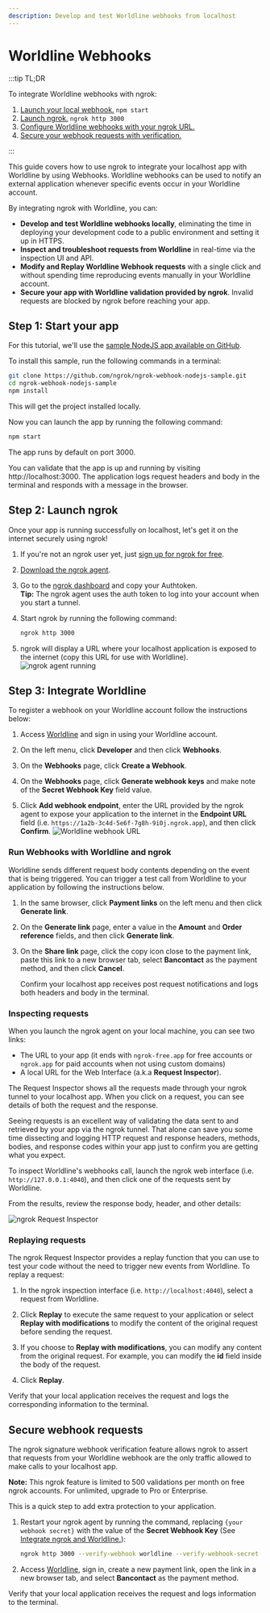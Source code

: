 ```yaml
---
description: Develop and test Worldline webhooks from localhost
---
```


# Worldline Webhooks

:::tip TL;DR

To integrate Worldline webhooks with ngrok:

1. [Launch your local webhook.](#start-your-app) `npm start`
1. [Launch ngrok.](#start-ngrok) `ngrok http 3000`
1. [Configure Worldline webhooks with your ngrok URL.](#setup-webhook)
1. [Secure your webhook requests with verification.](#security)

:::

This guide covers how to use ngrok to integrate your localhost app with Worldline by using Webhooks.
Worldline webhooks can be used to notify an external application whenever specific events occur in your Worldline account.

By integrating ngrok with Worldline, you can:

- **Develop and test Worldline webhooks locally**, eliminating the time in deploying your development code to a public environment and setting it up in HTTPS.
- **Inspect and troubleshoot requests from Worldline** in real-time via the inspection UI and API.
- **Modify and Replay Worldline Webhook requests** with a single click and without spending time reproducing events manually in your Worldline account.
- **Secure your app with Worldline validation provided by ngrok**. Invalid requests are blocked by ngrok before reaching your app.

## **Step 1**: Start your app

For this tutorial, we'll use the [sample NodeJS app available on GitHub](https://github.com/ngrok/ngrok-webhook-nodejs-sample).

To install this sample, run the following commands in a terminal:

```bash
git clone https://github.com/ngrok/ngrok-webhook-nodejs-sample.git
cd ngrok-webhook-nodejs-sample
npm install
```

This will get the project installed locally.

Now you can launch the app by running the following command:

```bash
npm start
```

The app runs by default on port 3000.

You can validate that the app is up and running by visiting http://localhost:3000. The application logs request headers and body in the terminal and responds with a message in the browser.

## **Step 2**: Launch ngrok

Once your app is running successfully on localhost, let's get it on the internet securely using ngrok!

1. If you're not an ngrok user yet, just [sign up for ngrok for free](https://ngrok.com/signup).

1. [Download the ngrok agent](https://download.ngrok.com).

1. Go to the [ngrok dashboard](https://dashboard.ngrok.com) and copy your Authtoken. <br />
   **Tip:** The ngrok agent uses the auth token to log into your account when you start a tunnel.
1. Start ngrok by running the following command:

   ```bash
   ngrok http 3000
   ```

1. ngrok will display a URL where your localhost application is exposed to the internet (copy this URL for use with Worldline).
   ![ngrok agent running](/img/integrations/launch_ngrok_tunnel.png)

## **Step 3**: Integrate Worldline

To register a webhook on your Worldline account follow the instructions below:

1. Access [Worldline](https://www.worldline.com/) and sign in using your Worldline account.

1. On the left menu, click **Developer** and then click **Webhooks**.

1. On the **Webhooks** page, click **Create a Webhook**.

1. On the **Webhooks** page, click **Generate webhook keys** and make note of the **Secret Webhook Key** field value.

1. Click **Add webhook endpoint**, enter the URL provided by the ngrok agent to expose your application to the internet in the **Endpoint URL** field (i.e. `https://1a2b-3c4d-5e6f-7g8h-9i0j.ngrok.app`), and then click **Confirm**.
   ![Worldline webhook URL](img/ngrok_url_configuration_worldline.png)

### Run Webhooks with Worldline and ngrok

Worldline sends different request body contents depending on the event that is being triggered.
You can trigger a test call from Worldline to your application by following the instructions below.

1. In the same browser, click **Payment links** on the left menu and then click **Generate link**.

1. On the **Generate link** page, enter a value in the **Amount** and **Order reference** fields, and then click **Generate link**.

1. On the **Share link** page, click the copy icon close to the payment link, paste this link to a new browser tab, select **Bancontact** as the payment method, and then click **Cancel**.

   Confirm your localhost app receives post request notifications and logs both headers and body in the terminal.

### Inspecting requests

When you launch the ngrok agent on your local machine, you can see two links:

- The URL to your app (it ends with `ngrok-free.app` for free accounts or `ngrok.app` for paid accounts when not using custom domains)
- A local URL for the Web Interface (a.k.a **Request Inspector**).

The Request Inspector shows all the requests made through your ngrok tunnel to your localhost app. When you click on a request, you can see details of both the request and the response.

Seeing requests is an excellent way of validating the data sent to and retrieved by your app via the ngrok tunnel. That alone can save you some time dissecting and logging HTTP request and response headers, methods, bodies, and response codes within your app just to confirm you are getting what you expect.

To inspect Worldline's webhooks call, launch the ngrok web interface (i.e. `http://127.0.0.1:4040`), and then click one of the requests sent by Worldline.

From the results, review the response body, header, and other details:

![ngrok Request Inspector](img/ngrok_introspection_worldline_webhooks.png)

### Replaying requests

The ngrok Request Inspector provides a replay function that you can use to test your code without the need to trigger new events from Worldline. To replay a request:

1. In the ngrok inspection interface (i.e. `http://localhost:4040`), select a request from Worldline.

1. Click **Replay** to execute the same request to your application or select **Replay with modifications** to modify the content of the original request before sending the request.

1. If you choose to **Replay with modifications**, you can modify any content from the original request. For example, you can modify the **id** field inside the body of the request.

1. Click **Replay**.

Verify that your local application receives the request and logs the corresponding information to the terminal.

## Secure webhook requests

The ngrok signature webhook verification feature allows ngrok to assert that requests from your Worldline webhook are the only traffic allowed to make calls to your localhost app.

**Note:** This ngrok feature is limited to 500 validations per month on free ngrok accounts. For unlimited, upgrade to Pro or Enterprise.

This is a quick step to add extra protection to your application.

1. Restart your ngrok agent by running the command, replacing `{your webhook secret}` with the value of the **Secret Webhook Key** (See [Integrate ngrok and Worldline.](#setup-webhook)):

   ```bash
   ngrok http 3000 --verify-webhook worldline --verify-webhook-secret {your webhook secret}
   ```

1. Access [Worldline](https://www.worldline.com/), sign in, create a new payment link, open the link in a new browser tab, and select **Bancontact** as the payment method.

Verify that your local application receives the request and logs information to the terminal.
